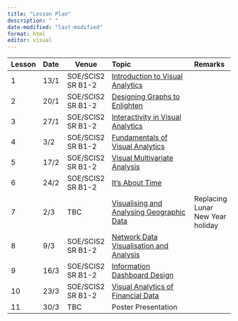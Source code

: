 ```yaml
---
title: "Lesson Plan"
description: " "
date-modified: "last-modified"
format: html
editor: visual
---
```


| Lesson | Date | Venue             | Topic                                                                      | Remarks                          |
|---------|:-------|------------|:---------------------------|:----------|
| 1      | 13/1 | SOE/SCIS2 SR B1-2 | [Introduction to Visual Analytics](outline/Lesson01_outline.html)          |                                  |
| 2      | 20/1 | SOE/SCIS2 SR B1-2 | [Designing Graphs to Enlighten](outline/Lesson02_outline.html)             |                                  |
| 3      | 27/1 | SOE/SCIS2 SR B1-2 | [Interactivity in Visual Analytics](outline/Lesson03_outline.html)         |                                  |
| 4      | 3/2  | SOE/SCIS2 SR B1-2 | [Fundamentals of Visual Analytics](outline/Lesson04_outline.html)          |                                  |
| 5      | 17/2 | SOE/SCIS2 SR B1-2 | [Visual Multivariate Analysis](outline/Lesson05_outline.html)              |                                  |
| 6      | 24/2 | SOE/SCIS2 SR B1-2 | [It's About Time](outline/Lesson06_outline.html)                           |                                  |
| 7      | 2/3  | TBC               | [Visualising and Analysing Geographic Data](outline/Lesson07_outline.html) | Replacing Lunar New Year holiday |
| 8      | 9/3  | SOE/SCIS2 SR B1-2 | [Network Data Visualisation and Analysis](outline/Lesson08_outline.html)   |                                  |
| 9      | 16/3 | SOE/SCIS2 SR B1-2 | [Information Dashboard Design](outline/Lesson09_outline.html)              |                                  |
| 10     | 23/3 | SOE/SCIS2 SR B1-2 | [Visual Analytics of Financial Data](outline/Lesson10_outline.html)        |                                  |
| 11     | 30/3 | TBC               | Poster Presentation                                                        |                                  |

